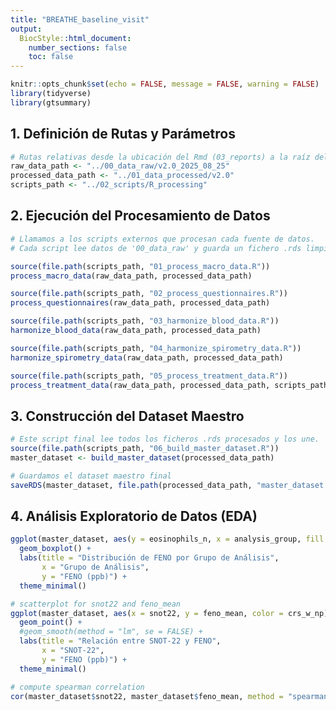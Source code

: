 ```yaml
---
title: "BREATHE_baseline_visit"
output: 
  BiocStyle::html_document:
    number_sections: false
    toc: false
---
```


```r
knitr::opts_chunk$set(echo = FALSE, message = FALSE, warning = FALSE)
library(tidyverse)
library(gtsummary)
```

## 1. Definición de Rutas y Parámetros

```r
# Rutas relativas desde la ubicación del Rmd (03_reports) a la raíz del proyecto
raw_data_path <- "../00_data_raw/v2.0_2025_08_25"
processed_data_path <- "../01_data_processed/v2.0"
scripts_path <- "../02_scripts/R_processing"
```

## 2. Ejecución del Procesamiento de Datos

```r
# Llamamos a los scripts externos que procesan cada fuente de datos.
# Cada script lee datos de '00_data_raw' y guarda un fichero .rds limpio en '01_data_processed'.

source(file.path(scripts_path, "01_process_macro_data.R"))
process_macro_data(raw_data_path, processed_data_path)

source(file.path(scripts_path, "02_process_questionnaires.R"))
process_questionnaires(raw_data_path, processed_data_path)

source(file.path(scripts_path, "03_harmonize_blood_data.R"))
harmonize_blood_data(raw_data_path, processed_data_path)

source(file.path(scripts_path, "04_harmonize_spirometry_data.R"))
harmonize_spirometry_data(raw_data_path, processed_data_path)

source(file.path(scripts_path, "05_process_treatment_data.R"))
process_treatment_data(raw_data_path, processed_data_path, scripts_path)
```

## 3. Construcción del Dataset Maestro

```r
# Este script final lee todos los ficheros .rds procesados y los une.
source(file.path(scripts_path, "06_build_master_dataset.R"))
master_dataset <- build_master_dataset(processed_data_path)

# Guardamos el dataset maestro final
saveRDS(master_dataset, file.path(processed_data_path, "master_dataset.rds"))
```


## 4. Análisis Exploratorio de Datos (EDA)

```r
ggplot(master_dataset, aes(y = eosinophils_n, x = analysis_group, fill = analysis_group)) +
  geom_boxplot() +
  labs(title = "Distribución de FENO por Grupo de Análisis",
       x = "Grupo de Análisis",
       y = "FENO (ppb)") +
  theme_minimal()
```


```r
# scatterplot for snot22 and feno_mean
ggplot(master_dataset, aes(x = snot22, y = feno_mean, color = crs_w_np)) +
  geom_point() +
  #geom_smooth(method = "lm", se = FALSE) +
  labs(title = "Relación entre SNOT-22 y FENO",
       x = "SNOT-22",
       y = "FENO (ppb)") +
  theme_minimal()

# compute spearman correlation
cor(master_dataset$snot22, master_dataset$feno_mean, method = "spearman", use = "complete.obs")
```


